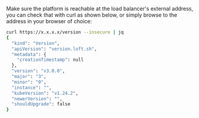 Make sure the platform is reachable at the load balancer's external address, you can check that with curl as
shown below, or simply browse to the address in your browser of choice:

```bash title="Check the platform version"
curl https://x.x.x.x/version --insecure | jq
{
  "kind": "Version",
  "apiVersion": "version.loft.sh",
  "metadata": {
    "creationTimestamp": null
  },
  "version": "v3.0.0",
  "major": "3",
  "minor": "0",
  "instance": "",
  "kubeVersion": "v1.24.2",
  "newerVersion": "",
  "shouldUpgrade": false
}
```
